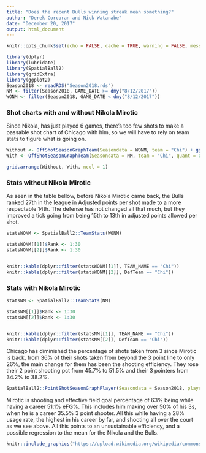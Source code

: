 ```yaml
---
title: "Does the recent Bulls winning streak mean something?"
author: "Derek Corcoran and Nick Watanabe"
date: "December 20, 2017"
output: html_document
---
```


```r
knitr::opts_chunk$set(echo = FALSE, cache = TRUE, warning = FALSE, message = FALSE)
```


```r
library(dplyr)
library(lubridate)
library(SpatialBall2)
library(gridExtra)
library(ggplot2)
Season2018 <- readRDS("Season2018.rds")
NM <- filter(Season2018, GAME_DATE >= dmy("8/12/2017"))
WONM <- filter(Season2018, GAME_DATE < dmy("8/12/2017"))
```

### Shot charts with and without Nikola Mirotic

Since Nikola, has just played 6 games, there's too few shots to make a passable shot chart of Chicago with him, so we will have to rely on team stats to figure what is going on.

```r
Without <- OffShotSeasonGraphTeam(Seasondata = WONM, team = "Chi") + ggtitle("Offensive without Mirotic")
With <- OffShotSeasonGraphTeam(Seasondata = NM, team = "Chi", quant = 0.05)+ ggtitle("Offensive with Mirotic")

grid.arrange(Without, With, ncol = 1)
```

### Stats without Nikola Mirotic

As seen in the table bellow, before Nikola Mirotic came back, the Bulls ranked 27th in the league in Adjusted points per shot made to a more respectable 14th. The defense has not changed all that much, but they improved a tick going from being 15th to 13th in adjusted points allowed per shot. 

```r
statsWONM <- SpatialBall2::TeamStats(WONM)
```


```r
statsWONM[[1]]$Rank <- 1:30
statsWONM[[2]]$Rank <- 1:30


knitr::kable(dplyr::filter(statsWONM[[1]], TEAM_NAME == "Chi"))
knitr::kable(dplyr::filter(statsWONM[[2]], DefTeam == "Chi"))
```

### Stats with Nikola Mirotic

```r
statsNM <- SpatialBall2::TeamStats(NM)
```


```r
statsNM[[1]]$Rank <- 1:30
statsNM[[2]]$Rank <- 1:30


knitr::kable(dplyr::filter(statsNM[[1]], TEAM_NAME == "Chi"))
knitr::kable(dplyr::filter(statsNM[[2]], DefTeam == "Chi"))
```

Chicago has diminished the percentage of shots taken from 3 since Mirotic is back, from 36% of their shots taken from beyond the 3 point line to only 26%, the main change for them has been the shooting efficiency. They rose their 2 point shooting pct from 45.7% to 51.5% and their 3 pointers from 34.2% to 38.2%.

```r
SpatialBall2::PointShotSeasonGraphPlayer(Seasondata = Season2018, player = "Nikola Mirotic", kernel = FALSE) + ggtitle("Shots taken by Mirotic")
```


Mirotic is shooting and effective field goal percentage of 63% being while having a career 51.1% eFG%. This includes him making over 50% of his 3s, when he is a career 35.5% 3 point shooter. All this while having a 28% usage rate, the highest in his career by far, and shooting all over the court as we see above. All this points to an unsustainable efficiency, and a possible regression to the mean for the Nikola and the Bulls.


```r
knitr::include_graphics("https://upload.wikimedia.org/wikipedia/commons/3/34/Nikola_Mirotic_%2816240996134%29.jpg")
```

